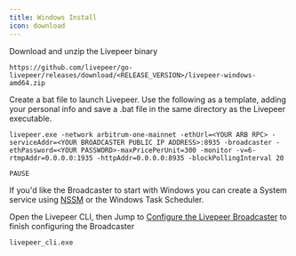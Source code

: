 ```yaml
---
title: Windows Install
icon: download
---
```


Download and unzip the Livepeer binary

```
https://github.com/livepeer/go-livepeer/releases/download/<RELEASE_VERSION>/livepeer-windows-amd64.zip

```
Create a bat file to launch Livepeer.  Use the following as a template, adding your personal info and save a .bat file in the same directory as the Livepeer executable.

```
livepeer.exe -network arbitrum-one-mainnet -ethUrl=<YOUR ARB RPC> -serviceAddr=<YOUR BROADCASTER PUBLIC IP ADDRESS>:8935 -broadcaster -ethPassword=<YOUR PASSWORD>-maxPricePerUnit=300 -monitor -v=6-rtmpAddr=0.0.0.0:1935 -httpAddr=0.0.0.0:8935 -blockPollingInterval 20 

PAUSE
```
If you'd like the Broadcaster to start with Windows you can create a System service using [NSSM](https://nssm.cc/) or the Windows Task Scheduler.

Open the Livepeer CLI, then Jump to [Configure the Livepeer Broadcaster](/broadcasters/guides/configure-broadcaster) to finish configuring the Broadcaster
```
livepeer_cli.exe
